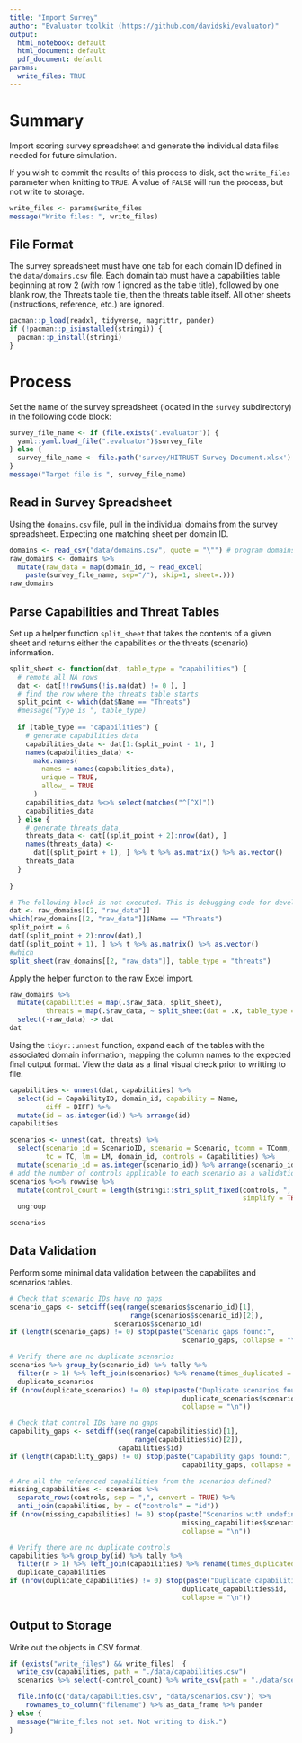 ```yaml
---
title: "Import Survey"
author: "Evaluator toolkit (https://github.com/davidski/evaluator)"
output:
  html_notebook: default
  html_document: default
  pdf_document: default
params:
  write_files: TRUE
---
```


# Summary

Import scoring survey spreadsheet and generate the individual data files 
needed for future simulation.

If you wish to commit the results of this process to disk, set the `write_files` 
parameter when knitting to `TRUE`. A value of `FALSE` will run the process, 
but not write to storage.

```r
write_files <- params$write_files
message("Write files: ", write_files)
```
## File Format

The survey spreadsheet must have one tab for each domain ID defined in the 
`data/domains.csv` file. Each domain tab must have a capabilities table 
beginning at row 2 (with row 1 ignored as the table title), followed 
by one blank row, the Threats table tile, then the threats table itself. All 
other  sheets (instructions, reference, etc.) are ignored.

```r
pacman::p_load(readxl, tidyverse, magrittr, pander)
if (!pacman::p_isinstalled(stringi)) {
  pacman::p_install(stringi)
}
```

# Process

Set the name of the survey spreadsheet (located in the `survey` subdirectory) 
in the following code block:

```r
survey_file_name <- if (file.exists(".evaluator")) {
  yaml::yaml.load_file(".evaluator")$survey_file
} else {
  survey_file_name <- file.path('survey/HITRUST Survey Document.xlsx')
}
message("Target file is ", survey_file_name)
```

## Read in Survey Spreadsheet

Using the `domains.csv` file, pull in the individual domains from the 
survey spreadsheet. Expecting one matching sheet per domain ID.

```r
domains <- read_csv("data/domains.csv", quote = "\"") # program domains
raw_domains <- domains %>% 
  mutate(raw_data = map(domain_id, ~ read_excel(
    paste(survey_file_name, sep="/"), skip=1, sheet=.)))
raw_domains
```

## Parse Capabilities and Threat Tables

Set up a helper function `split_sheet` that takes the contents 
of a given sheet and returns either the capabilities or the threats (scenario) 
information.

```r
split_sheet <- function(dat, table_type = "capabilities") {
  # remote all NA rows
  dat <- dat[!!rowSums(!is.na(dat) != 0 ), ]
  # find the row where the threats table starts
  split_point <- which(dat$Name == "Threats")
  #message("Type is ", table_type)
  
  if (table_type == "capabilities") {
    # generate capabilities data
    capabilities_data <- dat[1:(split_point - 1), ]
    names(capabilities_data) <-
      make.names(
        names = names(capabilities_data),
        unique = TRUE,
        allow_ = TRUE
      )
    capabilities_data %<>% select(matches("^[^X]"))
    capabilities_data
  } else {
    # generate threats_data
    threats_data <- dat[(split_point + 2):nrow(dat), ]
    names(threats_data) <-
      dat[(split_point + 1), ] %>% t %>% as.matrix() %>% as.vector()
    threats_data
  }
  
}
```

```r
# The following block is not executed. This is debugging code for development
dat <- raw_domains[[2, "raw_data"]]
which(raw_domains[[2, "raw_data"]]$Name == "Threats")
split_point = 6
dat[(split_point + 2):nrow(dat),]
dat[(split_point + 1), ] %>% t %>% as.matrix() %>% as.vector()
#which
split_sheet(raw_domains[[2, "raw_data"]], table_type = "threats")
```

Apply the helper function to the raw Excel import.

```r
raw_domains %>% 
  mutate(capabilities = map(.$raw_data, split_sheet), 
         threats = map(.$raw_data, ~ split_sheet(dat = .x, table_type = "threats"))) %>% 
  select(-raw_data) -> dat
dat
```

Using the `tidyr::unnest` function, expand each of the tables with the 
associated domain information, mapping the column names to the expected final 
output format. View the data as a final visual check prior to writting to file.

```r
capabilities <- unnest(dat, capabilities) %>% 
  select(id = CapabilityID, domain_id, capability = Name, 
         diff = DIFF) %>% 
  mutate(id = as.integer(id)) %>% arrange(id)
capabilities

scenarios <- unnest(dat, threats) %>% 
  select(scenario_id = ScenarioID, scenario = Scenario, tcomm = TComm, tef = TEF, 
         tc = TC, lm = LM, domain_id, controls = Capabilities) %>% 
  mutate(scenario_id = as.integer(scenario_id)) %>% arrange(scenario_id)
# add the number of controls applicable to each scenario as a validation step
scenarios %<>% rowwise %>% 
  mutate(control_count = length(stringi::stri_split_fixed(controls, ", ", 
                                                          simplify = TRUE))) %>% 
  ungroup

scenarios
```

## Data Validation

Perform some minimal data validation between the capabilites and scenarios 
tables.

```r
# Check that scenario IDs have no gaps
scenario_gaps <- setdiff(seq(range(scenarios$scenario_id)[1], 
                              range(scenarios$scenario_id)[2]), 
                          scenarios$scenario_id)
if (length(scenario_gaps) != 0) stop(paste("Scenario gaps found:", 
                                           scenario_gaps, collapse = "\n"))

# Verify there are no duplicate scenarios
scenarios %>% group_by(scenario_id) %>% tally %>% 
  filter(n > 1) %>% left_join(scenarios) %>% rename(times_duplicated = n) -> 
  duplicate_scenarios
if (nrow(duplicate_scenarios) != 0) stop(paste("Duplicate scenarios found:", 
                                           duplicate_scenarios$scenario_id, 
                                           collapse = "\n"))

# Check that control IDs have no gaps
capability_gaps <- setdiff(seq(range(capabilities$id)[1], 
                               range(capabilities$id)[2]), 
                           capabilities$id)
if (length(capability_gaps) != 0) stop(paste("Capability gaps found:", 
                                           capability_gaps, collapse = "\n"))

# Are all the referenced capabilities from the scenarios defined?
missing_capabilities <- scenarios %>% 
  separate_rows(controls, sep = ",", convert = TRUE) %>% 
  anti_join(capabilities, by = c("controls" = "id"))
if (nrow(missing_capabilities) != 0) stop(paste("Scenarios with undefined controls:", 
                                           missing_capabilities$scenario_id, 
                                           collapse = "\n"))

# Verify there are no duplicate controls
capabilities %>% group_by(id) %>% tally %>% 
  filter(n > 1) %>% left_join(capabilities) %>% rename(times_duplicated = n) -> 
  duplicate_capabilities
if (nrow(duplicate_capabilities) != 0) stop(paste("Duplicate capabilities found:", 
                                           duplicate_capabilities$id, 
                                           collapse = "\n"))
```

## Output to Storage

Write out the objects in CSV format.

```r
if (exists("write_files") && write_files)  {
  write_csv(capabilities, path = "./data/capabilities.csv")
  scenarios %>% select(-control_count) %>% write_csv(path = "./data/scenarios.csv")

  file.info(c("data/capabilities.csv", "data/scenarios.csv")) %>% 
    rownames_to_column("filename") %>% as_data_frame %>% pander
} else {
  message("Write_files not set. Not writing to disk.")
}
```
